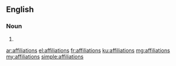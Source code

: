 ==English==

===Noun===
{{head|en|plural}}

# {{plural of|affiliation|lang=en}}

[[ar:affiliations]]
[[el:affiliations]]
[[fr:affiliations]]
[[ku:affiliations]]
[[mg:affiliations]]
[[my:affiliations]]
[[simple:affiliations]]